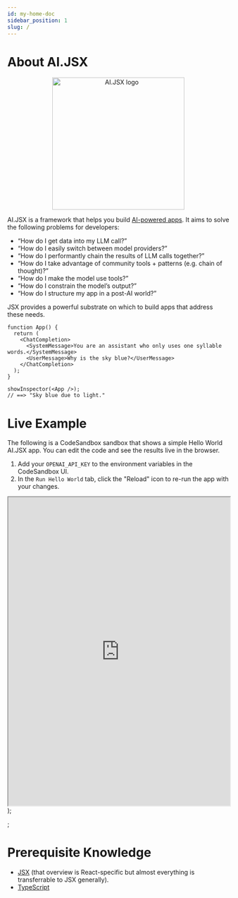 ```yaml
---
id: my-home-doc
sidebar_position: 1
slug: /
---
```


# About AI.JSX

<p align="center">
  <img src="img/ai-jsx.svg" alt="AI.JSX logo" width="300" />
</p>

AI.JSX is a framework that helps you build [AI-powered apps](./guides/brand-new.md). It aims to solve the following problems for developers:

- “How do I get data into my LLM call?”
- “How do I easily switch between model providers?”
- “How do I performantly chain the results of LLM calls together?”
- “How do I take advantage of community tools + patterns (e.g. chain of thought)?”
- “How do I make the model use tools?”
- “How do I constrain the model’s output?”
- “How do I structure my app in a post-AI world?”

JSX provides a powerful substrate on which to build apps that address these needs.

```tsx
function App() {
  return (
    <ChatCompletion>
      <SystemMessage>You are an assistant who only uses one syllable words.</SystemMessage>
      <UserMessage>Why is the sky blue?</UserMessage>
    </ChatCompletion>
  );
}

showInspector(<App />);
// ==> "Sky blue due to light."
```

# Live Example

The following is a CodeSandbox sandbox that shows a simple Hello World AI.JSX app.
You can edit the code and see the results live in the browser.

1. Add your `OPENAI_API_KEY` to the environment variables in the CodeSandbox UI.
1. In the `Run Hello World` tab, click the "Reload" icon to re-run the app with your changes.

  <iframe
    style={{
      border: '1px solid rgba(0, 0, 0, 0.1)',
      borderRadius: '2px',
    }}
    width="100%"
    height="700"
    src="https://codesandbox.io/p/sandbox/late-pond-rnf95v?embed=1"
    allowfullscreen
  ></iframe>
);

<SandboxExample />;

# Prerequisite Knowledge

- [JSX](https://www.patterns.dev/posts/reactjs) (that overview is React-specific but almost everything is transferrable to JSX generally).
- [TypeScript](https://www.typescriptlang.org/)
